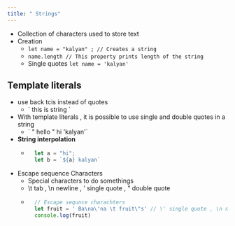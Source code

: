 ```yaml
---
title: " Strings"
---
```


- Collection of characters used to store text 
- Creation
    - `let name = "kalyan" ; // Creates a string`
    - `name.length // This property prints length of the string`
    - Single quotes `let name = 'kalyan'`

## Template literals
- use back tcis instead of quotes
    - \` this is  string \`
- With template literals , it is possible to use single and double quotes in a string
    - \` " hello " hi 'kalyan'\`
- **String interpolation**
    - ```js
        let a = "hi";
        let b = `${a} kalyan`
        ```
- Escape sequence Characters
    - Special characters to do somethings 
    - \t tab , \n newline , \' single quote , \" double quote
    - ```js
        // Escape sequnce charachters
        let fruit = ' Ba\na\'na \t fruit\"s' // \' single quote , \n newline , \t tab , \" double quote
        console.log(fruit)
        ```


